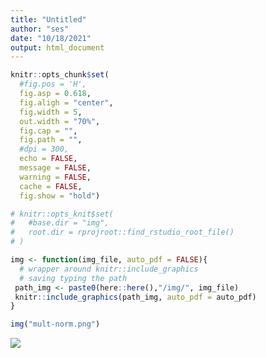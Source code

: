```yaml
---
title: "Untitled"
author: "ses"
date: "10/18/2021"
output: html_document
---
```


 


```r
knitr::opts_chunk$set(
  #fig.pos = 'H',
  fig.asp = 0.618,
  fig.aligh = "center",
  fig.width = 5,
  out.width = "70%",
  fig.cap = "", 
  fig.path = "",
  #dpi = 300,
  echo = FALSE,
  message = FALSE,
  warning = FALSE,
  cache = FALSE,
  fig.show = "hold")

# knitr::opts_knit$set(
#   #base.dir = "img",
#   root.dir = rprojroot::find_rstudio_root_file()
# )


```


```r
img <- function(img_file, auto_pdf = FALSE){
  # wrapper around knitr::include_graphics
  # saving typing the path
 path_img <- paste0(here::here(),"/img/", img_file)
 knitr::include_graphics(path_img, auto_pdf = auto_pdf)
}

```


```r
img("mult-norm.png")
```




![](http://ballistipedia.com/images/8/8c/Bivariate.png)


